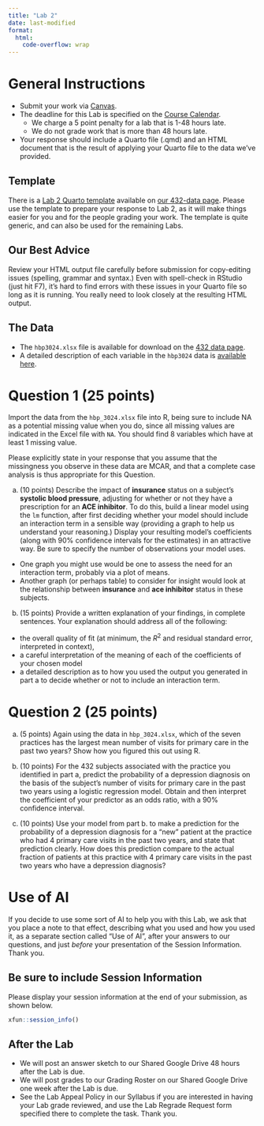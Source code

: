 ```yaml
---
title: "Lab 2"
date: last-modified
format: 
  html:
    code-overflow: wrap
---
```


# General Instructions

- Submit your work via [Canvas](https://canvas.case.edu/). 
- The deadline for this Lab is specified on the [Course Calendar](calendar.qmd).
  - We charge a 5 point penalty for a lab that is 1-48 hours late.
  - We do not grade work that is more than 48 hours late.
- Your response should include a Quarto file (.qmd) and an HTML document that is the result of applying your Quarto file to the data we've provided.

## Template

There is a [Lab 2 Quarto template](https://raw.githubusercontent.com/THOMASELOVE/432-data/refs/heads/master/data/432_lab2_template.qmd) available on [our 432-data page](https://github.com/THOMASELOVE/432-data). Please use the template to prepare your response to Lab 2, as it will make things easier for you and for the people grading your work. The template is quite generic, and can also be used for the remaining Labs.

## Our Best Advice

Review your HTML output file carefully before submission for copy-editing issues (spelling, grammar and syntax.) Even with spell-check in RStudio (just hit F7), it's hard to find errors with these issues in your Quarto file so long as it is running. You really need to look closely at the resulting HTML output.

## The Data

- The `hbp3024.xlsx` file is available for download on the [432 data page](https://github.com/THOMASELOVE/432-data).
- A detailed description of each variable in the `hbp3024` data is [available here](hbp_codebook.qmd).

# Question 1 (25 points)

Import the data from the `hbp_3024.xlsx` file into R, being sure to include NA as a potential missing value when you do, since all missing values are indicated in the Excel file with `NA`. You should find 8 variables which have at least 1 missing value.

Please explicitly state in your response that you assume that the missingness you observe in these data are MCAR, and that a complete case analysis is thus appropriate for this Question.

a. (10 points) Describe the impact of **insurance** status on a subject's **systolic blood pressure**, adjusting for whether or not they have a prescription for an  **ACE inhibitor**. To do this, build a linear model using the `lm` function, after first deciding whether your model should include an interaction term in a sensible way (providing a graph to help us understand your reasoning.) Display your resulting model's coefficients (along with 90% confidence intervals for the estimates) in an attractive way. Be sure to specify the number of observations your model uses.

- One graph you might use would be one to assess the need for an interaction term, probably via a plot of means. 
- Another graph (or perhaps table) to consider for insight would look at the relationship between **insurance** and **ace inhibitor** status in these subjects.

b. (15 points) Provide a written explanation of your findings, in complete sentences. Your explanation should address all of the following:

- the overall quality of fit (at minimum, the $R^2$ and residual standard error, interpreted in context),
- a careful interpretation of the meaning of each of the coefficients of your chosen model 
- a detailed description as to how you used the output you generated in part a to decide whether or not to include an interaction term.

# Question 2 (25 points)

a. (5 points) Again using the data in `hbp_3024.xlsx`, which of the seven practices has the largest mean number of visits for primary care in the past two years? Show how you figured this out using R.

b. (10 points) For the 432 subjects associated with the practice you identified in part a, predict the probability of a depression diagnosis on the basis of the subject's number of visits for primary care in the past two years using a logistic regression model. Obtain and then interpret the coefficient of your predictor as an odds ratio, with a 90% confidence interval.

c. (10 points) Use your model from part b. to make a prediction for the probability of a depression diagnosis for a "new" patient at the practice who had 4 primary care visits in the past two years, and state that prediction clearly. How does this prediction compare to the actual fraction of patients at this practice with 4 primary care visits in the past two years who have a depression diagnosis?

# Use of AI

If you decide to use some sort of AI to help you with this Lab, we ask that you place a note to that effect, describing what you used and how you used it, as a separate section called "Use of AI", after your answers to our questions, and just *before* your presentation of the Session Information. Thank you.

## Be sure to include Session Information

Please display your session information at the end of your submission, as shown below.

```r
xfun::session_info()
```

## After the Lab

- We will post an answer sketch to our Shared Google Drive 48 hours after the Lab is due.
- We will post grades to our Grading Roster on our Shared Google Drive one week after the Lab is due.
- See the Lab Appeal Policy in our Syllabus if you are interested in having your Lab grade reviewed, and use the Lab Regrade Request form specified there to complete the task. Thank you.